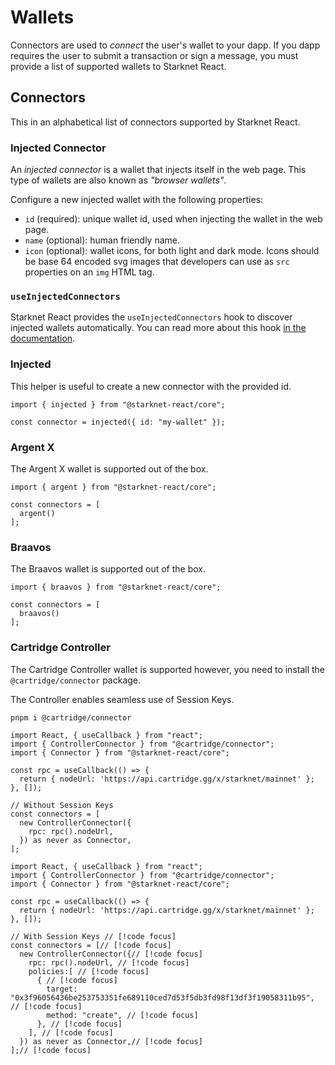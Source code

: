 # Wallets

Connectors are used to _connect_ the user's wallet to your dapp.
If you dapp requires the user to submit a transaction or sign a message,
you must provide a list of supported wallets to Starknet React.

## Connectors

This in an alphabetical list of connectors supported by Starknet React.

### Injected Connector

An _injected connector_ is a wallet that injects itself in the web page. This
type of wallets are also known as _"browser wallets"_.

Configure a new injected wallet with the following properties:

 - `id` (required): unique wallet id, used when injecting the wallet in the web page.
 - `name` (optional): human friendly name.
 - `icon` (optional): wallet icons, for both light and dark mode. Icons should be base 64
   encoded svg images that developers can use as `src` properties on an `img`
   HTML tag.

### `useInjectedConnectors`

Starknet React provides the `useInjectedConnectors` hook to discover injected
wallets automatically. You can read more about this hook [in the
documentation](/docs/hooks/use-injected-connectors).

### Injected

This helper is useful to create a new connector with the provided id.

```tsx twoslash
import { injected } from "@starknet-react/core";

const connector = injected({ id: "my-wallet" });
```

### Argent X

The Argent X wallet is supported out of the box.

```tsx twoslash
import { argent } from "@starknet-react/core";

const connectors = [
  argent()
];
```

### Braavos

The Braavos wallet is supported out of the box.

```tsx twoslash
import { braavos } from "@starknet-react/core";

const connectors = [
  braavos()
];
```

### Cartridge Controller

The Cartridge Controller wallet is supported however, you need to install the
`@cartridge/connector` package. 

The Controller enables seamless use of Session Keys.

```bash
pnpm i @cartridge/connector
```

```tsx twoslash
import React, { useCallback } from "react";
import { ControllerConnector } from "@cartridge/connector";
import { Connector } from "@starknet-react/core";

const rpc = useCallback(() => {
  return { nodeUrl: 'https://api.cartridge.gg/x/starknet/mainnet' };
}, []);

// Without Session Keys
const connectors = [
  new ControllerConnector({
    rpc: rpc().nodeUrl,
  }) as never as Connector,
];
```


```tsx twoslash
import React, { useCallback } from "react";
import { ControllerConnector } from "@cartridge/connector";
import { Connector } from "@starknet-react/core";

const rpc = useCallback(() => {
  return { nodeUrl: 'https://api.cartridge.gg/x/starknet/mainnet' };
}, []);

// With Session Keys // [!code focus]
const connectors = [// [!code focus]
  new ControllerConnector({// [!code focus] 
    rpc: rpc().nodeUrl, // [!code focus]
    policies:[ // [!code focus]
      { // [!code focus]
        target: "0x3f96056436be253753351fe689110ced7d53f5db3fd98f13df3f19058311b95", // [!code focus]
        method: "create", // [!code focus]
      }, // [!code focus]
    ], // [!code focus] 
  }) as never as Connector,// [!code focus]
];// [!code focus]
```
